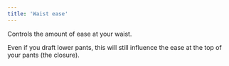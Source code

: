 ```yaml
---
title: 'Waist ease'
---
```


Controls the amount of ease at your waist.

Even if you draft lower pants, this will still influence the ease at the top of
your pants (the closure).
